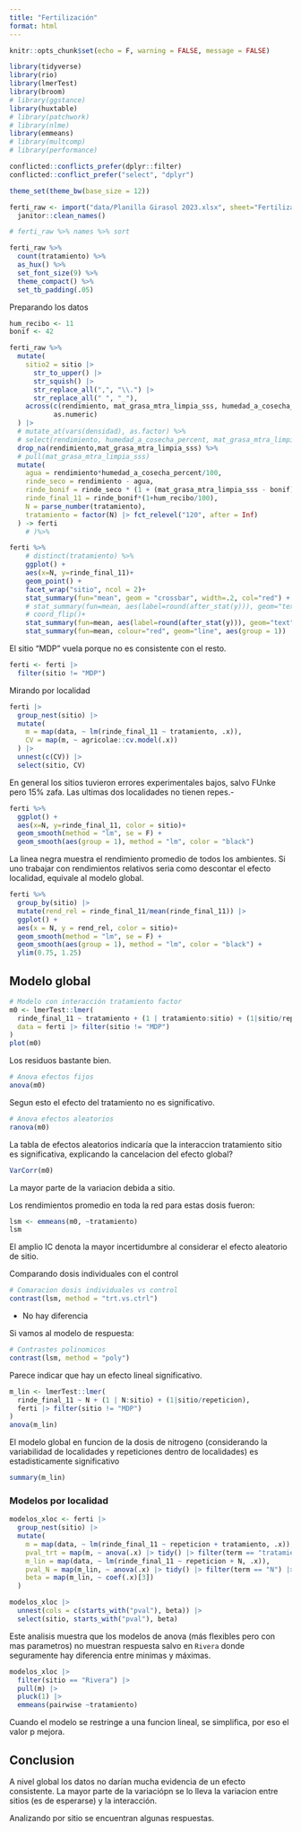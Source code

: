 ```yaml
---
title: "Fertilización"
format: html
---
```


```r
knitr::opts_chunk$set(echo = F, warning = FALSE, message = FALSE)

library(tidyverse) 
library(rio)
library(lmerTest)
library(broom)
# library(ggstance)
library(huxtable)
# library(patchwork)
# library(nlme)
library(emmeans)
# library(multcomp)
# library(performance)

conflicted::conflicts_prefer(dplyr::filter)
conflicted::conflict_prefer("select", "dplyr")

theme_set(theme_bw(base_size = 12)) 
```

```r
ferti_raw <- import("data/Planilla Girasol 2023.xlsx", sheet="Fertilización") %>% 
  janitor::clean_names()
```

```r
# ferti_raw %>% names %>% sort
```

```r
ferti_raw %>% 
  count(tratamiento) %>% 
  as_hux() %>% 
  set_font_size(9) %>% 
  theme_compact() %>% 
  set_tb_padding(.05)
```

Preparando los datos

```r
hum_recibo <- 11
bonif <- 42

ferti_raw %>% 
  mutate(
    sitio2 = sitio |> 
      str_to_upper() |> 
      str_squish() |> 
      str_replace_all(",", "\\.") |> 
      str_replace_all(" ", "_"),
    across(c(rendimiento, mat_grasa_mtra_limpia_sss, humedad_a_cosecha_percent), 
           as.numeric)
  ) |>  
  # mutate_at(vars(densidad), as.factor) %>% 
  # select(rendimiento, humedad_a_cosecha_percent, mat_grasa_mtra_limpia_sss) %>% 
  drop_na(rendimiento,mat_grasa_mtra_limpia_sss) %>% 
  # pull(mat_grasa_mtra_limpia_sss)
  mutate(
    agua = rendimiento*humedad_a_cosecha_percent/100,
    rinde_seco = rendimiento - agua, 
    rinde_bonif = rinde_seco * (1 + (mat_grasa_mtra_limpia_sss - bonif) * 2/100),
    rinde_final_11 = rinde_bonif*(1+hum_recibo/100),
    N = parse_number(tratamiento),
    tratamiento = factor(N) |> fct_relevel("120", after = Inf)
  ) -> ferti
    # )%>%
```

```r
ferti %>% 
    # distinct(tratamiento) %>%
    ggplot() +
    aes(x=N, y=rinde_final_11)+
    geom_point() + 
    facet_wrap("sitio", ncol = 2)+
    stat_summary(fun="mean", geom = "crossbar", width=.2, col="red") + 
    # stat_summary(fun=mean, aes(label=round(after_stat(y))), geom="text", size=3, vjust=-.5) + 
    # coord_flip()+
    stat_summary(fun=mean, aes(label=round(after_stat(y))), geom="text", size=3, vjust=-.5) +
    stat_summary(fun=mean, colour="red", geom="line", aes(group = 1))
```
El sitio "MDP" vuela porque no es consistente con el resto.

```r
ferti <- ferti |> 
  filter(sitio != "MDP")
```


Mirando por localidad

```r
ferti |> 
  group_nest(sitio) |> 
  mutate(
    m = map(data, ~ lm(rinde_final_11 ~ tratamiento, .x)),
    CV = map(m, ~ agricolae::cv.model(.x))
  ) |> 
  unnest(c(CV)) |> 
  select(sitio, CV)
```

En general los sitios tuvieron errores experimentales bajos, salvo FUnke pero 15% zafa. Las ultimas dos localidades no tienen repes.-

```r
ferti %>% 
  ggplot() +
  aes(x=N, y=rinde_final_11, color = sitio)+
  geom_smooth(method = "lm", se = F) +
  geom_smooth(aes(group = 1), method = "lm", color = "black")
```

La linea negra muestra el rendimiento promedio de todos los ambientes. Si uno trabajar con rendimientos relativos seria como descontar el efecto localidad, equivale al modelo global.

```r
ferti %>% 
  group_by(sitio) |> 
  mutate(rend_rel = rinde_final_11/mean(rinde_final_11)) |> 
  ggplot() +
  aes(x = N, y = rend_rel, color = sitio)+
  geom_smooth(method = "lm", se = F) +
  geom_smooth(aes(group = 1), method = "lm", color = "black") +
  ylim(0.75, 1.25)
```
## Modelo global

```r
# Modelo con interacción tratamiento factor
m0 <- lmerTest::lmer(
  rinde_final_11 ~ tratamiento + (1 | tratamiento:sitio) + (1|sitio/repeticion),
  data = ferti |> filter(sitio != "MDP")
)
plot(m0)
```

Los residuos bastante bien.

```r
# Anova efectos fijos
anova(m0)
```

Segun esto el efecto del tratamiento no es significativo.

```r
# Anova efectos aleatorios
ranova(m0)
```

La tabla de efectos aleatorios indicaría que la interaccion tratamiento sitio es significativa, explicando la cancelacion del efecto global?

```r
VarCorr(m0)
```

La mayor parte de la variacion debida a sitio.

Los rendimientos promedio en toda la red para estas dosis fueron:

```r
lsm <- emmeans(m0, ~tratamiento)
lsm
```

El amplio IC denota la mayor incertidumbre al considerar el efecto aleatorio de sitio.

Comparando dosis individuales con el control

```r
# Comaracion dosis individuales vs control
contrast(lsm, method = "trt.vs.ctrl")
```

- No hay diferencia

Si vamos al modelo de respuesta:

```r
# Contrastes polinomicos
contrast(lsm, method = "poly")
```

Parece indicar que hay un efecto lineal significativo.

```r
m_lin <- lmerTest::lmer(
  rinde_final_11 ~ N + (1 | N:sitio) + (1|sitio/repeticion),
  ferti |> filter(sitio != "MDP")
)
anova(m_lin)
```

El modelo global en funcion de la dosis de nitrogeno (considerando la variabilidad de localidades y repeticiones dentro de localidades) es estadisticamente significativo

```r
summary(m_lin)
```

### Modelos por localidad

```r
modelos_xloc <- ferti |> 
  group_nest(sitio) |> 
  mutate(
    m = map(data, ~ lm(rinde_final_11 ~ repeticion + tratamiento, .x)),
    pval_trt = map(m, ~ anova(.x) |> tidy() |> filter(term == "tratamiento") |> pull(p.value)),
    m_lin = map(data, ~ lm(rinde_final_11 ~ repeticion + N, .x)),
    pval_N = map(m_lin, ~ anova(.x) |> tidy() |> filter(term == "N") |> pull(p.value)),
    beta = map(m_lin, ~ coef(.x)[3])
  ) 

modelos_xloc |> 
  unnest(cols = c(starts_with("pval"), beta)) |> 
  select(sitio, starts_with("pval"), beta)
```

Este analisis muestra que los modelos de anova (más flexibles pero con mas parametros) no muestran respuesta salvo en `Rivera` donde seguramente hay diferencia entre minimas y máximas.


```r
modelos_xloc |> 
  filter(sitio == "Rivera") |> 
  pull(m) |> 
  pluck(1) |> 
  emmeans(pairwise ~tratamiento)
```

Cuando el modelo se restringe a una funcion lineal, se simplifica, por eso el valor p mejora.


## Conclusion

A nivel global los datos no darían mucha evidencia de un efecto consistente. La mayor parte de la variaciópn se lo lleva la variacion entre sitios (es de esperarse) y la interacción.

Analizando por sitio se encuentran algunas respuestas.